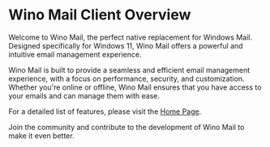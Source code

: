 # Wino Mail Client Overview

Welcome to Wino Mail, the perfect native replacement for Windows Mail. Designed specifically for Windows 11, Wino Mail offers a powerful and intuitive email management experience.

Wino Mail is built to provide a seamless and efficient email management experience, with a focus on performance, security, and customization. Whether you're online or offline, Wino Mail ensures that you have access to your emails and can manage them with ease.

For a detailed list of features, please visit the [Home Page](/).

Join the community and contribute to the development of Wino Mail to make it even better.
